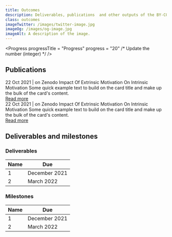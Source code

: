 ```yaml
---
title: Outcomes
description: Deliverables, publications  and other outputs of the BY-COVID project.
class: outcomes
imageTwitter: /images/twitter-image.jpg
imageOg: /images/og-image.jpg
imageAlt: A description of the image.
---
```



<div class="w-60">

<!-- Progress -->
<!-- Every month is 2.77% of progress! Round this up. -->
<Progress
  progressTitle = "Progress"
  progress      = "20" /* Update the number (integer) */
/>


<!-- Publications -->

## Publications

<Container className="full-width">
  <Row>
    <Col className="align-items-stretch"  xs={12} sm={12} lg={6}>
      <Card className="mb-4">
        <Card.Body className="position-relative">
          <Card.Subtitle className="text-black-50">22 Oct 2021 | on Zenodo</Card.Subtitle>
          <Card.Title as="h3" className="mt-3 fw-bold fs-4 lh-sm">Impact Of Extrinsic Motivation On Intrinsic Motivation</Card.Title>
          <Card.Text className="mb-5 mt-3">
           Some quick example text to build on the card title and make up the bulk of
           the card's content.
          </Card.Text>
          <div class="bottom-link"><a href="https://mysite.com"  aria-label="Read the paper on the Zenodo website">
           Read more
          </a></div>
        </Card.Body>
      </Card>
    </Col>
    <Col className="align-items-stretch" xs={12} sm={12} lg={6}>
    <Card className="mb-4">
      <Card.Body className="position-relative">
        <Card.Subtitle className="text-black-50">22 Oct 2021 | on Zenodo</Card.Subtitle>
        <Card.Title as="h3" className="mt-3 fw-bold fs-4 lh-sm">Impact Of Extrinsic Motivation On Intrinsic Motivation</Card.Title>
        <Card.Text className="mb-5 mt-3">
         Some quick example text to build on the card title and make up the bulk of
         the card's content.
        </Card.Text>
        <div class="bottom-link"><a href="https://mysite.com" aria-label="Read the paper on the Zenodo website">
          Read more
        </a></div>
      </Card.Body>
    </Card>
    </Col>
  </Row>
</Container>

<!-- Deliverables and milestones -->

## Deliverables and milestones

### Deliverables

<Table className="bg-white mb-5">
  <thead>
    <tr>
      <th className="border-secondary">Name</th>
      <th className="w-25 border-secondary">Due</th>
    </tr>
  </thead>
  <tbody>
    <tr>
      <td>1</td>
      <td>December 2021</td>
    </tr>
    <tr>
      <td>2</td>
      <td>March 2022</td>
    </tr>
  </tbody>
</Table>

### Milestones

<Table className="bg-white">
  <thead>
    <tr>
    <th className="border-secondary">Name</th>
    <th className="w-25 border-secondary">Due</th>
    </tr>
  </thead>
  <tbody>
    <tr>
      <td>1</td>
      <td>December 2021</td>
    </tr>
    <tr>
      <td>2</td>
      <td>March 2022</td>
    </tr>
  </tbody>
</Table>

</div>
